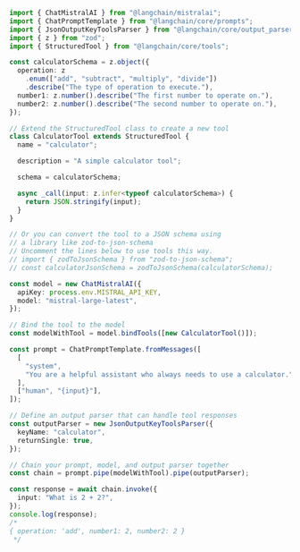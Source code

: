 ```typescript
import { ChatMistralAI } from "@langchain/mistralai";
import { ChatPromptTemplate } from "@langchain/core/prompts";
import { JsonOutputKeyToolsParser } from "@langchain/core/output_parsers/openai_tools";
import { z } from "zod";
import { StructuredTool } from "@langchain/core/tools";

const calculatorSchema = z.object({
  operation: z
    .enum(["add", "subtract", "multiply", "divide"])
    .describe("The type of operation to execute."),
  number1: z.number().describe("The first number to operate on."),
  number2: z.number().describe("The second number to operate on."),
});

// Extend the StructuredTool class to create a new tool
class CalculatorTool extends StructuredTool {
  name = "calculator";

  description = "A simple calculator tool";

  schema = calculatorSchema;

  async _call(input: z.infer<typeof calculatorSchema>) {
    return JSON.stringify(input);
  }
}

// Or you can convert the tool to a JSON schema using
// a library like zod-to-json-schema
// Uncomment the lines below to use tools this way.
// import { zodToJsonSchema } from "zod-to-json-schema";
// const calculatorJsonSchema = zodToJsonSchema(calculatorSchema);

const model = new ChatMistralAI({
  apiKey: process.env.MISTRAL_API_KEY,
  model: "mistral-large-latest",
});

// Bind the tool to the model
const modelWithTool = model.bindTools([new CalculatorTool()]);

const prompt = ChatPromptTemplate.fromMessages([
  [
    "system",
    "You are a helpful assistant who always needs to use a calculator.",
  ],
  ["human", "{input}"],
]);

// Define an output parser that can handle tool responses
const outputParser = new JsonOutputKeyToolsParser({
  keyName: "calculator",
  returnSingle: true,
});

// Chain your prompt, model, and output parser together
const chain = prompt.pipe(modelWithTool).pipe(outputParser);

const response = await chain.invoke({
  input: "What is 2 + 2?",
});
console.log(response);
/*
{ operation: 'add', number1: 2, number2: 2 }
 */
```
